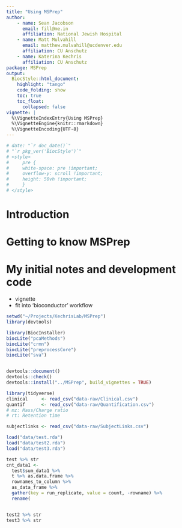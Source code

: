 ```yaml
---
title: "Using MSPrep"
author: 
    - name: Sean Jacobson
      email: fill@me.in
      affiliation: National Jewish Hospital
    - name: Matt Mulvahill
      email: matthew.mulvahill@ucdenver.edu
      affiliation: CU Anschutz
    - name: Katerina Kechris
      affiliation: CU Anschutz
package: MSPrep
output: 
  BiocStyle::html_document:
    highlight: "tango"
    code_folding: show
    toc: true
    toc_float: 
      collapsed: false
vignette: |
  %\VignetteIndexEntry{Using MSPrep}
  %\VignetteEngine{knitr::rmarkdown}
  %\VignetteEncoding{UTF-8}  
---
```


```r
# date: "`r doc_date()`"
# "`r pkg_ver('BiocStyle')`"
# <style>
#     pre {
#     white-space: pre !important;
#     overflow-y: scroll !important;
#     height: 50vh !important;
#     }
# </style>
```

# Introduction

# Getting to know MSPrep


# My initial notes and development code


- vignette
- fit into 'bioconductor' workflow


```r

setwd("~/Projects/KechrisLab/MSPrep")
library(devtools)

library(BiocInstaller)
biocLite("pcaMethods")
biocLite("crmn")
biocLite("preprocessCore")
biocLite("sva")


devtools::document()
devtools::check()
devtools::install("../MSPrep", build_vignettes = TRUE)

```


```r
library(tidyverse)
clinical     <- read_csv("data-raw/Clinical.csv")
quantif      <- read_csv("data-raw/Quantification.csv")
# mz: Mass/Charge ratio
# rt: Retention time

subjectlinks <- read_csv("data-raw/SubjectLinks.csv")

load("data/test.rda")
load("data/test2.rda")
load("data/test3.rda")

test %>% str
cnt_data1 <-
  test$sum_data1 %>%
  t %>% as.data.frame %>%
  rownames_to_column %>%
  as_data_frame %>%
  gather(key = run_replicate, value = count, -rowname) %>%
  rename(


test2 %>% str
test3 %>% str

```


